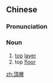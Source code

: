 {{also|顶层}}
==Chinese==
{{zh-forms|s=顶层}}

===Pronunciation===
{{zh-pron
|m=dǐngcéng
|mn=téng-chân
|cat=n
}}

===Noun===
{{zh-noun}}

# [[top]] [[layer]]
# top [[floor]]

[[zh:頂層]]